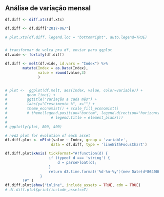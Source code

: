 <br>


## Análise de variação mensal

```r


df.diff <- diff.xts(df.xts)

df.diff <- df.diff["2017-06/"]

# plot.xts(df.diff, legend.loc = "bottomright", auto.legend=TRUE)


# transformar de volta pra df, enviar para ggplot
df.wide <- fortify(df.diff)

df.diff <- melt(df.wide, id.vars = "Index") %>% 
        mutate(Index = as.Date(Index),
               value = round(value,3)
               ) 


# plot <-  ggplot(df.melt, aes(Index, value, color=variable)) + 
#         geom_line() +
#         ggtitle("Variação a cada mês") +
#         labs(y="Crescimento %", x="") + 
#         theme_economist() + scale_fill_economist()
#         # theme(legend.position="bottom", legend.direction="horizontal",
#                    # legend.title = element_blank()) 
# 
# ggplotly(plot, 800, 400)

```


```r
# nvd3 plot for evolution of each asset
df.diff.plot <- nPlot(value ~ Index, group = 'variable', 
                     data = df.diff, type = 'lineWithFocusChart')

df.diff.plot$xAxis( tickFormat="#!function(d) { 
                    if (typeof d === 'string') {
                        d = parseFloat(d);
                    }
                    return d3.time.format('%d-%m-%y')(new Date(d*86400000));;
                }
        !#" )
df.diff.plot$show("inline", include_assets = TRUE, cdn = TRUE)
# df.diff.plot$print(include_assets=T)

```



